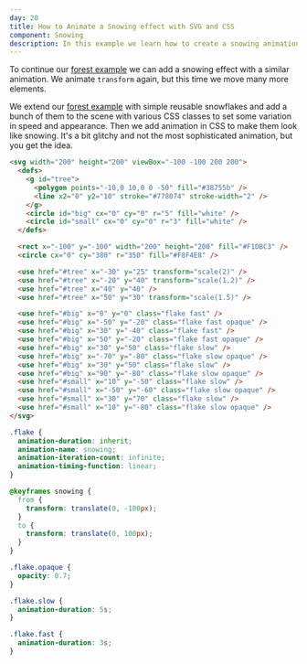 ```yaml
---
day: 20
title: How to Animate a Snowing effect with SVG and CSS
component: Snowing
description: In this example we learn how to create a snowing animation with SVG and CSS.
---
```



To continue our [forest example](/svg/forest) we can add a snowing effect with a similar animation. We animate `transform` again, but this time we move many more elements.

We extend our [forest example](/svg/forest) with simple reusable snowflakes and add a bunch of them to the scene with various CSS classes to set some variation in speed and appearance. Then we add animation in CSS to make them look like snowing. It's a bit glitchy and not the most sophisticated animation, but you get the idea.

<Final>

```html
<svg width="200" height="200" viewBox="-100 -100 200 200">
  <defs>
    <g id="tree">
      <polygon points="-10,0 10,0 0 -50" fill="#38755b" />
      <line x2="0" y2="10" stroke="#778074" stroke-width="2" />
    </g>
    <circle id="big" cx="0" cy="0" r="5" fill="white" />
    <circle id="small" cx="0" cy="0" r="3" fill="white" />
  </defs>

  <rect x="-100" y="-100" width="200" height="200" fill="#F1DBC3" />
  <circle cx="0" cy="380" r="350" fill="#F8F4E8" />

  <use href="#tree" x="-30" y="25" transform="scale(2)" />
  <use href="#tree" x="-20" y="40" transform="scale(1.2)" />
  <use href="#tree" x="40" y="40" />
  <use href="#tree" x="50" y="30" transform="scale(1.5)" />

  <use href="#big" x="0" y="0" class="flake fast" />
  <use href="#big" x="-50" y="-20" class="flake fast opaque" />
  <use href="#big" x="30" y="-40" class="flake fast" />
  <use href="#big" x="50" y="-20" class="flake fast opaque" />
  <use href="#big" x="30" y="50" class="flake slow" />
  <use href="#big" x="-70" y="-80" class="flake slow opaque" />
  <use href="#big" x="30" y="50" class="flake slow" />
  <use href="#big" x="90" y="-80" class="flake slow opaque" />
  <use href="#small" x="10" y="-50" class="flake slow" />
  <use href="#small" x="-50" y="-60" class="flake slow opaque" />
  <use href="#small" x="30" y="70" class="flake slow" />
  <use href="#small" x="10" y="-80" class="flake slow opaque" />
</svg>
```

```css
.flake {
  animation-duration: inherit;
  animation-name: snowing;
  animation-iteration-count: infinite;
  animation-timing-function: linear;
}

@keyframes snowing {
  from {
    transform: translate(0, -100px);
  }
  to {
    transform: translate(0, 100px);
  }
}

.flake.opaque {
  opacity: 0.7;
}

.flake.slow {
  animation-duration: 5s;
}

.flake.fast {
  animation-duration: 3s;
}
```

</Final>
